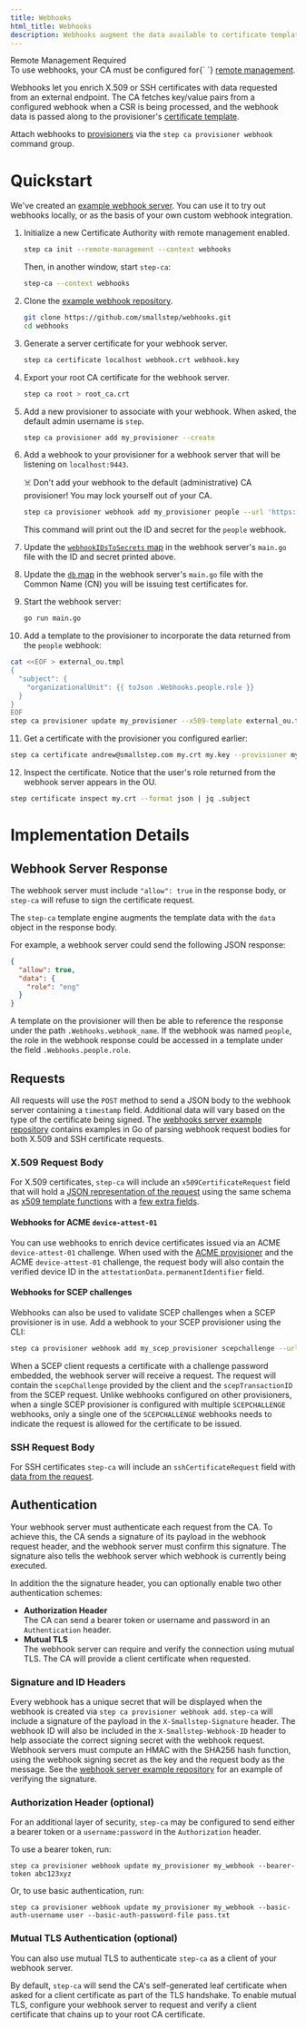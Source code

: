 ```yaml
---
title: Webhooks
html_title: Webhooks
description: Webhooks augment the data available to certificate templates
---
```


<Alert severity="info">
  <AlertTitle>Remote Management Required</AlertTitle>
  <div>
    To use webhooks, your CA must be configured for{` `}
    <a href="https://smallstep.com/docs/step-ca/provisioners#remote-provisioner-management">remote management</a>.
  </div>
</Alert>

Webhooks let you enrich X.509 or SSH certificates with data requested from an external endpoint.
The CA fetches key/value pairs from a configured webhook when a CSR is being processed,
and the webhook data is passed along to the provisioner's [certificate template](./templates.mdx).

Attach webhooks to [provisioners](./provisioners.mdx) via the `step ca provisioner webhook` command group.

# Quickstart

We've created an [example webhook server](https://github.com/smallstep/webhooks).
You can use it to try out webhooks locally,
or as the basis of your own custom webhook integration.

1. Initialize a new Certificate Authority with remote management enabled.

   ```bash
   step ca init --remote-management --context webhooks
   ```

   Then, in another window, start `step-ca`:

   ```bash
   step-ca --context webhooks
   ```

2. Clone the [example webhook repository](https://github.com/smallstep/webhooks).

   ```bash
   git clone https://github.com/smallstep/webhooks.git
   cd webhooks
   ```

3. Generate a server certificate for your webhook server.

   ```bash
   step ca certificate localhost webhook.crt webhook.key
   ```

4. Export your root CA certificate for the webhook server.

   ```bash
   step ca root > root_ca.crt
   ```

5. Add a new provisioner to associate with your webhook.
   When asked, the default admin username is `step`.
 
   ```bash
   step ca provisioner add my_provisioner --create
   ```

6. Add a webhook to your provisioner for a webhook server that will be listening on `localhost:9443`.

   ☠️ Don't add your webhook to the default (administrative) CA provisioner!
   You may lock yourself out of your CA.
 
   ```bash
   step ca provisioner webhook add my_provisioner people --url 'https://localhost:9443/{{ .Token.sub }}'
   ```
 
   This command will print out the ID and secret for the `people` webhook.

7. Update the [`webhookIDsToSecrets` map](https://github.com/smallstep/webhooks/blob/f6a74c2e30dcb19b15d9903fdb6271a8358d26cd/main.go#L31) in the webhook server's `main.go` file with the ID and secret printed above.

8. Update the [`db` map](https://github.com/smallstep/webhooks/blob/f6a74c2e30dcb19b15d9903fdb6271a8358d26cd/main.go#L26) in the webhook server's `main.go` file with the Common Name (CN) you will be issuing test certificates for.

9. Start the webhook server:

   ```bash
   go run main.go
   ```

10. Add a template to the provisioner to incorporate the data returned from the `people` webhook:

   ```bash
   cat <<EOF > external_ou.tmpl
   {
     "subject": {
       "organizationalUnit": {{ toJson .Webhooks.people.role }}
     }
   }
   EOF
   step ca provisioner update my_provisioner --x509-template external_ou.tmpl
   ```

11. Get a certificate with the provisioner you configured earlier:

   ```bash
   step ca certificate andrew@smallstep.com my.crt my.key --provisioner my_provisioner
   ```

12. Inspect the certificate. Notice that the user's role returned from the webhook server appears in the OU.

   ```bash
   step certificate inspect my.crt --format json | jq .subject
   ```

# Implementation Details

## Webhook Server Response

The webhook server must include `"allow": true` in the response body,
or `step-ca` will refuse to sign the certificate request.

The `step-ca` template engine augments the template data with the `data` object in the response body.

For example, a webhook server could send the following JSON response:
```json
{
  "allow": true,
  "data": {
    "role": "eng"
  }
}
```

A template on the provisioner will then be able to reference the response under the path `.Webhooks.webhook_name`.
If the webhook was named `people`, the role in the webhook response could be accessed in a template under the field `.Webhooks.people.role`.

## Requests

All requests will use the `POST` method to send a JSON body to the webhook server containing a `timestamp` field.
Additional data will vary based on the type of the certificate being signed.
The [webhooks server example repository](https://github.com/smallstep/webhooks) contains examples in Go of parsing webhook request bodies for both X.509 and SSH certificate requests.

### X.509 Request Body

For X.509 certificates, `step-ca` will include an `x509CertificateRequest` field
that will hold a [JSON representation of the request](https://pkg.go.dev/go.step.sm/crypto@v0.23.1/x509util#CertificateRequest)
using the same schema as [x509 template functions](https://smallstep.com/docs/step-ca/templates/#x509-templates)
with a [few extra fields](https://github.com/smallstep/certificates/blob/c169defc73db6ba4b83e1acd5bd31feafb4df050/webhook/types.go#L19-L22).

#### Webhooks for ACME `device-attest-01`

You can use webhooks to enrich device certificates issued via an ACME `device-attest-01` challenge.
When used with the [ACME provisioner](https://smallstep.com/docs/step-ca/provisioners#acme)
and the ACME `device-attest-01` challenge,
the request body will also contain the verified device ID in the `attestationData.permanentIdentifier` field.

#### Webhooks for SCEP challenges

Webhooks can also be used to validate SCEP challenges when a SCEP provisioner is in use.
Add a webhook to your SCEP provisioner using the CLI: 

  ```bash
  step ca provisioner webhook add my_scep_provisioner scepchallenge --url 'https://localhost:9443/scepvalidation' --kind SCEPCHALLENGE
  ```

When a SCEP client requests a certificate with a challenge password embedded, the webhook server will receive a request.
The request will contain the `scepChallenge` provided by the client and the `scepTransactionID` from the SCEP request.
Unlike webhooks configured on other provisioners, when a single SCEP provisioner is configured with multiple `SCEPCHALLENGE` webhooks, 
only a single one of the `SCEPCHALLENGE` webhooks needs to indicate the request is allowed for the certificate to be issued.

### SSH Request Body

For SSH certificates `step-ca` will include an `sshCertificateRequest` field with [data from the request](https://github.com/smallstep/certificates/blob/c169defc73db6ba4b83e1acd5bd31feafb4df050/webhook/types.go#L37).


## Authentication

Your webhook server must authenticate each request from the CA.
To achieve this, the CA sends a signature of its payload in the webhook request header,
and the webhook server must confirm this signature.
The signature also tells the webhook server which webhook is currently being executed.

In addition the the signature header, you can optionally enable two other authentication schemes:
- **Authorization Header**  
  The CA can send a bearer token or username and password in an `Authentication` header.
- **Mutual TLS**  
  The webhook server can require and verify the connection using mutual TLS. The CA will provide a client certificate when requested.

### Signature and ID Headers

Every webhook has a unique secret that will be displayed when the webhook is created
via `step ca provisioner webhook add`.
`step-ca` will include a signature of the payload in the `X-Smallstep-Signature` header.
The webhook ID will also be included in the `X-Smallstep-Webhook-ID` header
to help associate the correct signing secret with the webhook request.
Webhook servers must compute an HMAC with the SHA256 hash function,
using the webhook signing secret as the key and the request body as the message.
See the [webhook server example repository](https://github.com/smallstep/webhooks) for an example of verifying the signature.

### Authorization Header (optional)

For an additional layer of security, `step-ca` may be configured to send
either a bearer token
or a `username:password` in the `Authorization` header.

To use a bearer token, run:

```
step ca provisioner webhook update my_provisioner my_webhook --bearer-token abc123xyz
```

Or, to use basic authentication, run:

```
step ca provisioner webhook update my_provisioner my_webhook --basic-auth-username user --basic-auth-password-file pass.txt
```

### Mutual TLS Authentication (optional)

You can also use mutual TLS to authenticate `step-ca` as a client of your webhook server.

By default, `step-ca` will send the CA's self-generated leaf certificate
when asked for a client certificate as part of the TLS handshake.
To enable mutual TLS,
configure your webhook server to request and verify a client certificate
that chains up to your root CA certificate.

